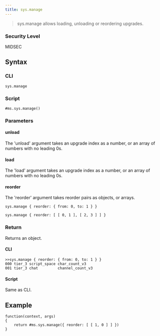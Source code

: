 ```yaml
---
title: sys.manage
---
```


> sys.manage allows loading, unloading or reordering upgrades.

### Security Level

MIDSEC

## Syntax

### CLI

```
sys.manage
```

### Script

```
#ms.sys.manage()
```

### Parameters

#### unload

The 'unload' argument takes an upgrade index as a number, or an array of numbers with no leading 0s.

#### load

The 'load' argument takes an upgrade index as a number, or an array of numbers with no leading 0s.

#### reorder

The 'reorder' argument takes reorder pairs as objects, or arrays.

```
sys.manage { reorder: { from: 0, to: 1 } }
```

```
sys.manage { reorder: [ [ 0, 1 ], [ 2, 3 ] ] }
```

### Return

Returns an object.

#### CLI

```
>>sys.manage { reorder: { from: 0, to: 1 } }
000 tier_3 script_space char_count_v3
001 tier_3 chat         channel_count_v3
```

#### Script

Same as CLI.

## Example

```
function(context, args)
{
	return #ms.sys.manage({ reorder: [ [ 1, 0 ] ] })
}
```
